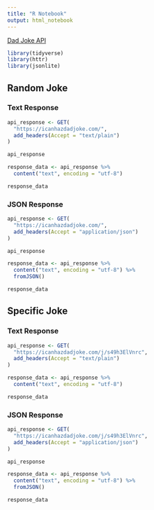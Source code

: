 ```yaml
---
title: "R Notebook"
output: html_notebook
---
```


[Dad Joke API](https://icanhazdadjoke.com/api#fetch-a-dad-joke)

```r
library(tidyverse)
library(httr)
library(jsonlite)
```

## Random Joke

### Text Response

```r
api_response <- GET( 
  "https://icanhazdadjoke.com/", 
  add_headers(Accept = "text/plain") 
)

api_response
```

```r
response_data <- api_response %>% 
  content("text", encoding = "utf-8")

response_data
```

### JSON Response

```r
api_response <- GET(
  "https://icanhazdadjoke.com/",
  add_headers(Accept = "application/json")
)

api_response
```

```r
response_data <- api_response %>% 
  content("text", encoding = "utf-8") %>% 
  fromJSON()

response_data
```

## Specific Joke

### Text Response

```r
api_response <- GET( 
  "https://icanhazdadjoke.com/j/s49h3ElVnrc", 
  add_headers(Accept = "text/plain") 
)
```

```r
response_data <- api_response %>% 
  content("text", encoding = "utf-8")

response_data
```

### JSON Response

```r
api_response <- GET(
  "https://icanhazdadjoke.com/j/s49h3ElVnrc",
  add_headers(Accept = "application/json")
)

api_response
```

```r
response_data <- api_response %>% 
  content("text", encoding = "utf-8") %>% 
  fromJSON()

response_data
```

